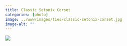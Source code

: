 ```yaml
---
title: Classic Setonix Corset
categories: [photo]
image: ../www/images/ties/classic-setonix-corset.jpg
image-alt: ""
---
```


![](../www/images/ties/classic-setonix-corset.jpg)

